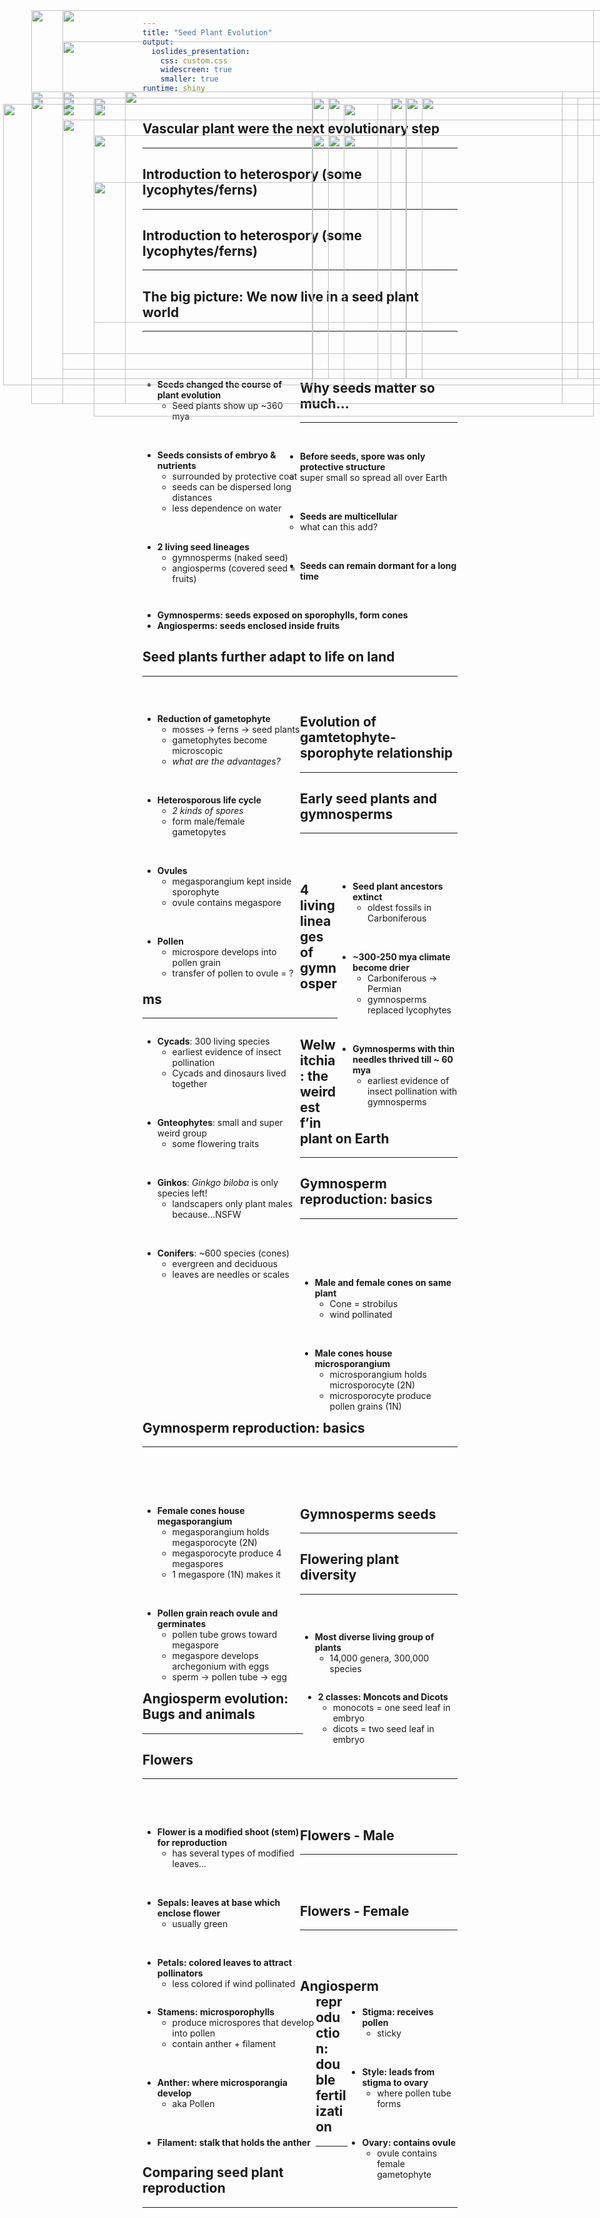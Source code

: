 ```yaml
---
title: "Seed Plant Evolution"
output: 
  ioslides_presentation:
    css: custom.css
    widescreen: true
    smaller: true
runtime: shiny
---
```


## Vascular plant were the next evolutionary step
<hr>

<IMG STYLE="position:absolute; TOP:180px; LEFT:50px; WIDTH:450px; HEIGHT:500px" SRC="images/phylo.jpg">

<IMG STYLE="position:absolute; TOP:200px; LEFT:550px; WIDTH:450px; HEIGHT:450px" SRC="images/fossil.jpg">

## Introduction to heterospory (some lycophytes/ferns)
<hr>

<IMG STYLE="position:absolute; TOP:225px; LEFT:100px; WIDTH:900px; HEIGHT:400px" SRC="images/homo_hetero.jpg">


## Introduction to heterospory (some lycophytes/ferns)
<hr>

<IMG STYLE="position:absolute; TOP:250px; LEFT:150px; WIDTH:800px; HEIGHT:300px" SRC="images/hetero.jpg">


## The big picture: We now live in a seed plant world
<hr>
<br/>
<br/>

<div style="float: left; width: 50%;">

* **Seeds changed the course of plant evolution**
    + Seed plants show up ~360 mya

<br/>

* **Seeds consists of embryo & nutrients**
    + surrounded by protective coat
    + seeds can be dispersed long distances
    + less dependence on water

<br/>

* **2 living seed lineages**
    + gymnosperms (naked seed)
    + angiosperms (covered seed = fruits)
    
</div>

<IMG STYLE="position:absolute; TOP:250px; LEFT:525px; WIDTH:525px; HEIGHT:350px" SRC="images/flowers3.jpg">

## Why seeds matter so much...
<hr>
<br/>

* **Before seeds, spore was only protective structure** 
    + super small so spread all over Earth

<br/>

* **Seeds are multicellular**
    + what can this add?

<br/>

* **Seeds can remain dormant for a long time**

<br/>

* **Gymnosperms: seeds exposed on sporophylls, form cones**
* **Angiosperms: seeds enclosed inside fruits**

<IMG STYLE="position:absolute; TOP:190px; LEFT:675px; WIDTH:250px; HEIGHT:450px" SRC="images/cones.jpg">

## Seed plants further adapt to life on land
<hr>
<br/>

<div style="float: left; width: 50%;">

* **Reduction of gametophyte**
    + mosses &rarr; ferns &rarr; seed plants
    + gametophytes become microscopic
    + *what are the advantages?*

<br/>

* **Heterosporous life cycle**
    + *2 kinds of spores*
    + form male/female gametopytes

<br/>

* **Ovules**
    + megasporangium kept inside sporophyte
    + ovule contains megaspore
    
<br/>

* **Pollen**
    + microspore develops into pollen grain
    + transfer of pollen to ovule = ?
    
</div>

<IMG STYLE="position:absolute; TOP:190px; LEFT:650px; WIDTH:400px; HEIGHT:450px" SRC="images/ovules.jpg">

##

<IMG STYLE="position:absolute; TOP:100px; LEFT:100px; WIDTH:900px; HEIGHT:500px" SRC="images/gamspor2.jpg">

## Evolution of gamtetophyte-sporophyte relationship
<hr>

<IMG STYLE="position:absolute; TOP:190px; LEFT:150px; WIDTH:750px; HEIGHT:450px" SRC="images/gamspor.jpg">

## Early seed plants and gymnosperms
<hr>
<br/>
<br/>

<IMG STYLE="position:absolute; TOP:200px; LEFT:5px; WIDTH:600px; HEIGHT:450px" SRC="images/earlyseedplants.jpg">

<div style="float: right; width: 38%;">

* **Seed plant ancestors extinct**
    + oldest fossils in Carboniferous
  
<br/>

* **~300-250 mya climate become drier**
    + Carboniferous &rarr; Permian
    + gymnosperms replaced lycophytes

<br/>


* **Gymnosperms with thin needles thrived till ~ 60 mya**
    + earliest evidence of insect pollination with gymnosperms
    
</div>

## 4 living lineages of gymnosperms
<hr>

<div style="float: left; width: 50%;">

* **Cycads**: 300 living species
    + earliest evidence of insect pollination
    + Cycads and dinosaurs lived together

<br/>

* **Gnteophytes**: small and super weird group
    + some flowering traits

<br/>

* **Ginkos**: *Ginkgo biloba* is only species left!
    + landscapers only plant males because...NSFW
    
<br/>

* **Conifers**: ~600 species (cones)
    + evergreen and deciduous
    + leaves are needles or scales

</div>

<IMG STYLE="position:absolute; TOP:190px; LEFT:525px; WIDTH:500px; HEIGHT:450px" SRC="images/gymnos.jpg">

## Welwitchia: the weirdest f'in plant on Earth
<hr>

<IMG STYLE="position:absolute; TOP:180px; LEFT:100px; WIDTH:900px; HEIGHT:500px" SRC="images/welwitschia.jpg">

## Gymnosperm reproduction: basics
<hr>
<br/>
<br/>
<br/>

<div style="float: left; width: 50%;">

* **Male and female cones on same plant**
    + Cone = strobilus
    + wind pollinated

<br/>

* **Male cones house microsporangium**
    + microsporangium holds microsporocyte (2N)
    + microsporocyte produce pollen grains (1N)

</div>

<IMG STYLE="position:absolute; TOP:250px; LEFT:550px; WIDTH:500px; HEIGHT:350px" SRC="images/malecone.png">


## Gymnosperm reproduction: basics
<hr>
<br/>
<br/>
<br/>

<div style="float: left; width: 50%;">

* **Female cones house megasporangium**
    + megasporangium holds megasporocyte (2N)
    + megasporocyte produce 4 megaspores
    + 1 megaspore (1N) makes it

<br/>

* **Pollen grain reach ovule and germinates**
    + pollen tube grows toward megaspore
    + megaspore develops archegonium with eggs
    + sperm &rarr; pollen tube &rarr; egg

</div>

<IMG STYLE="position:absolute; TOP:250px; LEFT:500px; WIDTH:550px; HEIGHT:350px" SRC="images/femalecone.jpg">

##

<IMG STYLE="position:absolute; TOP:50px; LEFT:100px; WIDTH:900px; HEIGHT:600px" SRC="images/pinelife.jpg">

## Gymnosperms seeds
<hr>

<IMG STYLE="position:absolute; TOP:200px; LEFT:150px; WIDTH:800px; HEIGHT:400px" SRC="images/pinesex.jpg">

## Flowering plant diversity
<hr>
<br/>

<div style="float: left; width: 49%;">

* **Most diverse living group of plants**
    + 14,000 genera, 300,000 species

</div>

<div style="float: right; width: 49%;">

* **2 classes: Moncots and Dicots**
    + monocots = one seed leaf in embryo
    + dicots = two seed leaf in embryo

</div>

<IMG STYLE="position:absolute; TOP:325px; LEFT:150px; WIDTH:800px; HEIGHT:375px" SRC="images/angios.jpg">

## Angiosperm evolution: Bugs and animals
<hr>

<IMG STYLE="position:absolute; TOP:180px; LEFT:200px; WIDTH:700px; HEIGHT:500px" SRC="images/beetlevolution.jpg">

## Flowers
<hr>
<br/>
<br/>

<div style="float: left; width: 50%;">

* **Flower is a modified shoot (stem) for reproduction**
    + has several types of modified leaves...

<br/>

* **Sepals: leaves at base which enclose flower**
    + usually green

<br/>

* **Petals: colored leaves to attract pollinators**
    + less colored if wind pollinated
    
</div>

<IMG STYLE="position:absolute; TOP:190px; LEFT:500px; WIDTH:600px; HEIGHT:450px" SRC="images/flower.jpg">

## Flowers - Male
<hr>
<br/>
<br/>

<div style="float: left; width: 55%;">

* **Stamens: microsporophylls**
    + produce microspores that develop into pollen
    + contain anther + filament
    
<br/>    

* **Anther: where microsporangia develop**
    + aka Pollen

<br/>
    
* **Filament: stalk that holds the anther**

</div>

<IMG STYLE="position:absolute; TOP:190px; LEFT:625px; WIDTH:375px; HEIGHT:450px" SRC="images/flower2.jpg">

## Flowers - Female
<hr>
<br/>
<br/>

<IMG STYLE="position:absolute; TOP:190px; LEFT:50px; WIDTH:600px; HEIGHT:450px" SRC="images/flower.jpg">


<div style="float: right; width: 35%;">

* **Stigma: receives pollen**
    + sticky

<br/>

* **Style: leads from stigma to ovary**
    + where pollen tube forms
    
<br/>

* **Ovary: contains ovule**
    + ovule contains female gametophyte

</div>

## Angiosperm reproduction: double fertilization
<hr>

<IMG STYLE="position:absolute; TOP:200px; LEFT:100px; WIDTH:900px; HEIGHT:450px" SRC="images/doublefert.png">

##

<IMG STYLE="position:absolute; TOP:50px; LEFT:50px; WIDTH:900px; HEIGHT:600px" SRC="images/angiolife.jpg">

## Comparing seed plant reproduction
<hr>

<IMG STYLE="position:absolute; TOP:190px; LEFT:100px; WIDTH:900px; HEIGHT:450px" SRC="images/seedsex.jpg">